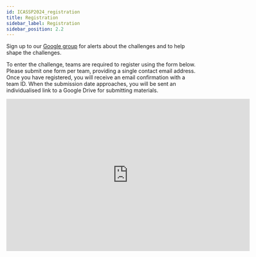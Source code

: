 ```yaml
---
id: ICASSP2024_registration
title: Registration
sidebar_label: Registration
sidebar_position: 2.2
---
```


Sign up to our [Google group](https://groups.google.com/g/cadenza-challenge) for alerts about the challenges and to help shape the challenges.


To enter the challenge, teams are required to register using the form below. Please submit one form per team, providing a single contact email address. Once you have registered, you will receive an email confirmation with a team ID. When the submission date approaches, you will be sent an individualised link to a Google Drive for submitting materials.

<iframe src="https://docs.google.com/forms/d/e/1FAIpQLSe06F4C2V1XC06tGyE_jbDAl9LqjCXf3kCHTmTF5VVIIrIKiA/viewform?embedded=true" width="640" height="400" frameborder="0" marginheight="0" marginwidth="0">Loading…</iframe>

